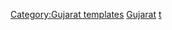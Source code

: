 {{Navbox
|name  = Hydrography of Gujarat
|title = [[古吉拉特邦]][[水文]]
|state = {{{state|autocollapse}}}
|listclass = hlist
|groupstyle = padding:0.35em 1.0em; line-height:1.1em; <!--reduces gap between wrapped groupname lines-->

|group1 = 河流
|list1  =
*[[Aji River (Gujarat)|Aji]]
*[[Ambika River|Ambika]]
*[[Auranga River (Gujarat)|Auranga]]
*[[Bhadar River|Bhadar]]
*[[Bhukhi River|Bhukhi]]
*[[Bhurud River|Bhurud]]
*[[Chirai River|Chirai]]
*[[Chok River|Chok]]
*[[Dai-minsar River|Dai-minsar]]
*[[Daman Ganga River|Daman Ganga]]
*[[Dhadhar River|Dhadhar]]
*[[Dnyanganga River|Dnyanganga]]
*[[Fulki River|Fulki]]
*[[Gajansar River|Gajansar]]
*[[Ghela]]
*[[Girna River|Girna]]
*[[Gomai River|Gomai]]
*[[Hiran River|Hiran]]
*[[Kali River (Gujarat)|Kali]]
*[[Kalubhar River|Kalubhar]]
*[[Kankawati River|Kankawati]]
*[[Kareshwar River|Kareshwar]]
*[[Kayla River|Kayla]]
*[[Keri River|Keri]]
*[[Khalkhalio River|Khalkhalio]]
*[[Khari River|Khari]]
*[[Kharod River|Kharod]]
*[[Khokhra River|Khokhra]]
*[[Kim River|Kim]]
*[[Kolak River|Kolak]]
*[[Machchu  River|Machchu]]
*[[Machchundri River|Machchundri]]
*[[Mahi River|Mahi]]
*[[Malan River|Malan]]
*[[Malan River (Gir Forest)|Malan (Gir)]]
*[[Mindhola River|Mindhola]]
*[[Mitiyativali River|Mitiyativali]]
*[[Nagmati River|Nagmati]]
*[[Nara River (India)|Nara]]
*[[訥爾默達河]]
*[[Nayra River|Nayra]]
*[[Ozat River|Ozat]]
*[[Padalio River|Padalio]]
*[[Panzara River|Panzara]]
*[[Par River (Gujarat)|Par]]
*[[Pur River (India)|Pur]]
*[[Purna River|Purna]]
*[[Rangmati River|Rangmati]]
*[[Rav River|Rav]]
*[[Raval River|Raval]]
*[[Rukmavati River|Rukmavati]]
*[[Rupen River|Rupen]]
*[[Rupen River (Gir)|Rupen (Gir)]]
*[[Sabarmati River|Sabarmati]]
*[[Sai River (Gujarat)|Sai]]
*[[Sang River|Sang]]
*[[Sangavadi River|Sangavadi]]
*[[Saraswati River, Gujarat|saraswati]]
*[[Shahi River|Shahi]]
*[[Shetrunji River|Shetrunji]]
*[[Sukhbhadar River|Sukhbhadar]]
*[[Sunar River|Sunar]]
*[[Suvi River|Suvi]]
*[[Tapti River|Tapti]]
*[[Tawa River|Tawa]]
*[[Und River|Und]]
*[[Utavali River|Utavali]]
*[[Vaan River|Vaan]]
*[[Vegdi River|Vegdi]]
*[[Vishwamitri River|Vishwamitri]]
*[[West Banas River|West Banas]]

|group2 = Waterfalls
|list2 = 

|group3= 湖泊
|list3= 
*[[Damodar Kund]]
*[[Hamirsar Lake]]
*[[Kankaria]]
*[[Narayan Sarovar]]
*[[Thol Lake]]
*[[Vastrapur Lake]]

|group4= 水壩
|list4= 
*[[Ajwa]]
*[[Dharoi dam]]
*[[Dholidhaja Dam|Dholidhaja]]
*[[Kalpasar Project|Kalpasar]]
*[[Kamleshwar Dam|Kamleshwar]]
*[[Nayka Dam|Nayka]]
*[[Sardar Sarovar Dam|Sardar Sarovar]]
*[[Ukai Dam|Ukai]]

|group5=橋樑
|list5=
*[[Ellis Bridge]]
*[[Golden Bridge]]
*[[Nehru Bridge]]
*[[Subhash Bridge]]

|group6 = 相關議題
|list6=
*[[:Template:Narmada basin|Narmada basin]]

|group7 = 周邊地區水文
|list7 = 
* [[:Template:Hydrography of Rajasthan|拉賈斯坦邦]] 
* [[:Template:Hydrography of Madhya Pradesh|中央邦]]  
* [[:Template:Hydrography of Maharashtra|馬哈拉施特拉邦]]
* [[:Template:Waters of Pakistan|巴基斯坦]]  

}}<noinclude>
{{collapsible option}}
[[Category:Gujarat templates]]
[[Category:印度各邦水文導航模板|Gujarat]]
[[Category:Rivers of Gujarat|t]]
</noinclude>